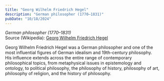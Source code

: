 ```yaml
---
title: "Georg Wilhelm Friedrich Hegel"
description: "German philosopher (1770–1831)"
pubDate: "10/18/2024"
---
```


*German philosopher (1770–1831)*  
Source (Wikipedia): [Georg Wilhelm Friedrich Hegel][1]

Georg Wilhelm Friedrich Hegel was a German philosopher and one of the most influential figures of German idealism and 19th-century philosophy. His influence extends across the entire range of contemporary philosophical topics, from metaphysical issues in epistemology and ontology, to political philosophy, the philosophy of history, philosophy of art, philosophy of religion, and the history of philosophy.

[1]: https://en.wikipedia.org/wiki/Georg_Wilhelm_Friedrich_Hegel
